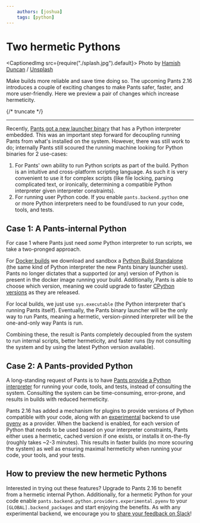 ```yaml
---
    authors: [joshua]
    tags: [python]
---
```


# Two hermetic Pythons

<CaptionedImg src={require("./splash.jpg").default}>
  Photo by [Hamish
  Duncan](https://unsplash.com/@hambourine?utm_source=ghost&utm_medium=referral&utm_campaign=api-credit)
  /
  [Unsplash](https://unsplash.com/?utm_source=ghost&utm_medium=referral&utm_campaign=api-credit)
</CaptionedImg>

Make builds more reliable and save time doing so. The upcoming Pants 2.16 introduces a couple of exciting changes to make Pants safer, faster, and more user-friendly. Here we preview a pair of changes which increase hermeticity.

{/* truncate */}

---

Recently, [Pants got a new launcher binary](../2023-02-23-the-pants-launcher-binary-a-much-simpler-way-to-install-and-run-pants/index.mdx) that has a Python interpreter embedded. This was an important step forward for decoupling running Pants from what's installed on the system. However, there was still work to do; internally Pants still scoured the running machine looking for Python binaries for 2 use-cases:

1.  For Pants' own ability to run Python scripts as part of the build. Python is an intuitive and cross-platform scripting language. As such it is very convenient to use it for complex scripts (like file locking, parsing complicated text, or ironically, determining a compatible Python interpreter given interpreter constraints).
2.  For running user Python code. If you enable `pants.backend.python` one or more Python interpreters need to be found/used to run your code, tools, and tests.

## Case 1: A Pants-internal Python

For case 1 where Pants just need _some_ Python interpreter to run scripts, we take a two-pronged approach.

For [Docker builds](../2023-02-24-pants-2-15/index.mdx) we download and sandbox a [Python Build Standalone](https://gregoryszorc.com/docs/python-build-standalone/main/) (the same kind of Python interpreter the new Pants binary launcher uses). Pants no longer dictates that a supported (or any) version of Python is present in the docker image running your build. Additionally, Pants is able to choose which version, meaning we could upgrade to faster [CPython versions](https://github.com/markshannon/faster-cpython/blob/master/plan.mdx) as they are released.

For local builds, we just use `sys.executable` (the Python interpreter that's running Pants itself). Eventually, the Pants binary launcher will be the only way to run Pants, meaning a hermetic, version-pinned interpreter will be the one-and-only way Pants is run.

Combining these, the result is Pants completely decoupled from the system to run internal scripts, better hermeticity, and faster runs (by not consulting the system and by using the latest Python version available).

## Case 2: A Pants-provided Python

A long-standing request of Pants is to have [Pants provide a Python interpreter](https://github.com/pantsbuild/pants/issues/10447) for running your code, tools, and tests, instead of consulting the system. Consulting the system can be time-consuming, error-prone, and results in builds with reduced hermeticity.

Pants 2.16 has added a mechanism for plugins to provide versions of Python compatible with your code, along with an [experimental](../2022-11-21-quick-feedback-on-new-features-via-experimental-backends/index.mdx) backend to use [pyenv](https://github.com/pyenv/pyenv) as a provider. When the backend is enabled, for each version of Python that needs to be used based on your interpreter constraints, Pants either uses a hermetic, cached version if one exists, or installs it on-the-fly (roughly takes ~2-3 minutes). This results in faster builds (no more scouring the system) as well as ensuring maximal hermeticity when running your code, your tools, and your tests.

## How to preview the new hermetic Pythons

Interested in trying out these features? Upgrade to Pants 2.16 to benefit from a hermetic internal Python. Additionally, for a hermetic Python for your code enable `pants.backend.python.providers.experimental.pyenv` to your `[GLOBAL].backend_packages` and start enjoying the benefits. As with any experimental backend, we encourage you to [share your feedback on Slack](https://www.pantsbuild.org/docs/getting-help)!
